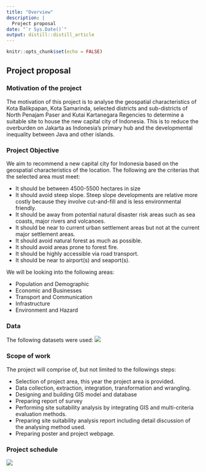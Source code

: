 ```yaml
---
title: "Overview"
description: |
  Project proposal
date: "`r Sys.Date()`"
output: distill::distill_article
---
```


```r
knitr::opts_chunk$set(echo = FALSE)
```
## Project proposal

### Motivation of the project

The motivation of this project is to analyse the geospatial characteristics of Kota Balikpapan, Kota Samarinda, selected districts and sub-districts of North Penajam Paser and Kutai Kartanegara Regencies to determine a suitable site to house the new capital city of Indonesia. This is to reduce the overburden on Jakarta as Indonesia’s primary hub and the developmental inequality between Java and other islands.

### Project Objective

We aim to recommend a new capital city for Indonesia based on the geospatial characteristics of the location. The following are the criterias that the selected area must meet:

* It should be between 4500-5500 hectares in size
* It should avoid steep slope. Steep slope developments are relative more costly because they involve cut-and-fill and is less environmental friendly.
* It should be away from potential natural disaster risk areas such as sea coasts, major rivers and volcanoes.
* It should be near to current urban settlement areas but not at the current major settlement areas.
* It should avoid natural forest as much as possible.
* It should avoid areas prone to forest fire.
* It should be highly accessible via road transport.
* It should be near to airport(s) and seaport(s).

We will be looking into the following areas:

* Population and Demographic
* Economic and Businesses
* Transport and Communication
* Infrastructure
* Environment and Hazard

### Data

The following datasets were used: 
![](Image/Datasets.png)


### Scope of work

The project will comprise of, but not limited to the followings steps:

* Selection of project area, this year the project area is provided.
* Data collection, extraction, integration, transformation and wrangling.
* Designing and building GIS model and database
* Preparing report of survey
* Performing site suitability analysis by integrating GIS and multi-criteria evaluation methods.
* Preparing site suitability analysis report including detail discussion of the analysing method used.
* Preparing poster and project webpage.

### Project schedule
![](Image/Gantt Chart.png)






